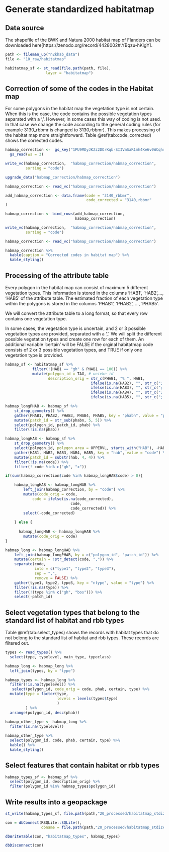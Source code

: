 # Generate standardized habitatmap

## Data source
The shapefile of the BWK and Natura 2000 habitat map of Flanders can be downloaded here[https://zenodo.org/record/4428002#.YBqzu-hKigY].

```r

path <- fileman_up("n2khab_data")
file <- "10_raw/habitatmap"

habitatmap_sf <- st_read(file.path(path, file),
                  layer = "habitatmap")
```

## Correction of some of the codes in the Habitat map

For some polygons in the habitat map the vegetation type is not certain. When 
this is the case, the code contains the possible vegetation types separated with
a ','. However, in some cases this way of coding is not used. In that case we
change the code according to the general coding rules (for example 3130_rbbmr is
changed to 3130,rbbmr). This makes processing of the habitat map more 
straightforward. Table \@ref(tab:code_corrected) shows the corrected codes.

```r

habmap_correction <-  gs_key("1PU9MDyJKZz2DOrKqb-SIIVmSaR1mh4Ke6v0WCqhr8t4") %>%
  gs_read(ws = 3)

write_vc(habmap_correction,  "habmap_correction/habmap_correction",
         sorting = "code")

```


```r

upgrade_data("habmap_correction/habmap_correction")

habmap_correction <- read_vc("habmap_correction/habmap_correction")

add_habmap_correction <- data.frame(code = "3140_rbbmr",
                                    code_corrected = "3140,rbbmr"
)

habmap_correction <- bind_rows(add_habmap_correction,
                               habmap_correction)

write_vc(habmap_correction,  "habmap_correction/habmap_correction",
         sorting = "code")

```


```r

habmap_correction <- read_vc("habmap_correction/habmap_correction")

habmap_correction %>%
  kable(caption = "Corrected codes in habitat map") %>%
  kable_styling()

```

## Processing of the attribute table

Every polygon in the habitat map can consist of maximum 5 different vegetation types. This information is stored in the columns 'HAB1', 'HAB2',..., 'HAB5' of the attribute table. The estimated fraction of each vegetation type within the polygons is stored in the columns 'PHAB1', 'PHAB2', ..., 'PHAB5'.

We will convert the attribute table to a long format, so that every row contains one vegetation type.

In some cases, the vegetation type is uncertain, and 2 or 3 possible vegetation types are provided, separated with a ','. We will split the different possible vegetation types and create one row for each of them. An additional variable 'certain' will be FALSE if the orginal habitatmap code consists of 2 or 3 possible vegetation types, and TRUE if only one vegetation type is provided.


```r

habmap_sf <- habitatmap_sf %>%
            filter(!(HAB1 == "gh" & PHAB1 == 100)) %>%
            mutate(polygon_id = TAG, # unieke id
                   description_orig = str_c(PHAB1, "% ", HAB1,
                                      ifelse(is.na(HAB2), "", str_c("; ", PHAB2, "% ", HAB2)),
                                      ifelse(is.na(HAB3), "", str_c("; ", PHAB3, "% ", HAB3)),
                                      ifelse(is.na(HAB4), "", str_c("; ", PHAB4, "% ", HAB4)),
                                      ifelse(is.na(HAB5), "", str_c("; ", PHAB5, "% ", HAB5)))) 

```


```r

habmap_longPHAB <- habmap_sf %>%
    st_drop_geometry() %>%
    gather(PHAB1, PHAB2, PHAB3, PHAB4, PHAB5, key = "phabn", value = "phab") %>%
    mutate(patch_id = str_sub(phabn, 5, 5)) %>%
    select(polygon_id, patch_id, phab) %>%
    filter(!is.na(phab))

habmap_longHAB <- habmap_sf %>%
    st_drop_geometry() %>%
    select(polygon_id, polygon_area = OPPERVL, starts_with("HAB"), -HABLEGENDE) %>%
    gather(HAB1, HAB2, HAB3, HAB4, HAB5, key = "hab", value = "code") %>%
    mutate(patch_id = substr(hab, 4, 4)) %>%
    filter(!is.na(code)) %>%
    filter(! code %in% c("gh", "x"))

if(sum(habmap_correction$code %in% habmap_longHAB$code) > 0){

    habmap_longHAB <- habmap_longHAB %>%
        left_join(habmap_correction, by = "code") %>%
        mutate(code_orig = code,
            code = ifelse(is.na(code_corrected),
                             code,
                             code_corrected)) %>%
        select(-code_corrected)
    
    } else {
      
      habmap_longHAB <- habmap_longHAB %>%
        mutate(code_orig = code)
}

habmap_long <- habmap_longHAB %>%
    left_join(habmap_longPHAB, by = c("polygon_id", "patch_id")) %>%
    mutate(certain = !str_detect(code, ",")) %>%
    separate(code,
             into = c("type1", "type2", "type3"),
             sep = ",",
             remove = FALSE) %>%
    gather(type1, type2, type3, key = "ntype", value = "type") %>%
    filter(!is.na(type)) %>%
    filter(!(type %in% c("gh", "bos"))) %>%
    select(-patch_id)


```

## Select vegetation types that belong to the standard list of habitat and rbb types  

Table \@ref(tab:select_types) shows the records with habitat types that do not belong to the standard list of habitat and rbb types. These records are filtered out. 

```r

types <- read_types() %>%
  select(type, typelevel, main_type, typeclass)

habmap_long <- habmap_long %>%
  left_join(types, by = "type")

habmap_types <- habmap_long %>%
  filter(!is.na(typelevel)) %>%
   select(polygon_id, code_orig = code, phab, certain, type) %>%
  mutate(type = factor(type,
                       levels = levels(types$type)
                       )
         ) %>%
  arrange(polygon_id, desc(phab))
  
habmap_other_type <- habmap_long %>%
  filter(is.na(typelevel))

habmap_other_type %>%
  select(polygon_id, code, phab, certain, type) %>%
  kable() %>%
  kable_styling()

```

## Select features that contain habitat or rbb types

```r

habmap_types_sf <- habmap_sf %>%
  select(polygon_id, description_orig) %>%
  filter(polygon_id %in% habmap_types$polygon_id)

```

## Write results into a geopackage

```r

st_write(habmap_types_sf, file.path(path,"20_processed/habitatmap_stdized/habitatmap_stdized.gpkg"), layer = "habitatmap_polygons", driver = "GPKG", delete_dsn = TRUE)

con = dbConnect(RSQLite::SQLite(),
                dbname = file.path(path,"20_processed/habitatmap_stdized/habitatmap_stdized.gpkg"))

dbWriteTable(con, "habitatmap_types", habmap_types)

dbDisconnect(con)

```
